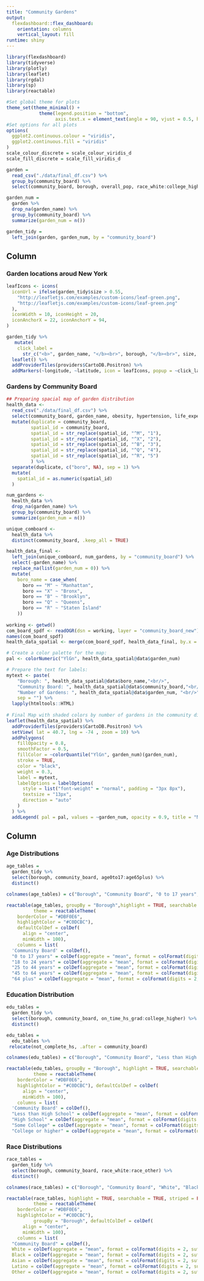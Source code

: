 ```yaml
---
title: "Community Gardens"
output: 
  flexdashboard::flex_dashboard:
    orientation: columns
    vertical_layout: fill
runtime: shiny
---
```


```r
library(flexdashboard)
library(tidyverse)
library(plotly)
library(leaflet)
library(rgdal)
library(sp)
library(reactable)

#Set global theme for plots
theme_set(theme_minimal() + 
            theme(legend.position = "bottom", 
                  axis.text.x = element_text(angle = 90, vjust = 0.5, hjust = 1)))
#Set options for all plots
options(
  ggplot2.continuous.colour = "viridis",
  ggplot2.continuous.fill = "viridis"
)
scale_colour_discrete = scale_colour_viridis_d
scale_fill_discrete = scale_fill_viridis_d

```

```r
garden =
  read_csv("./data/final_df.csv") %>%
  group_by(community_board) %>%
  select(community_board, borough, overall_pop, race_white:college_higher, garden_name:longitude)

garden_num = 
  garden %>% 
  drop_na(garden_name) %>% 
  group_by(community_board) %>% 
  summarize(garden_num = n())

garden_tidy = 
  left_join(garden, garden_num, by = "community_board")

```


Column {.tabset .tabset-fade data-width=500}
-----------------------------------------------------------------------

### Garden locations aroud New York

```r
leafIcons <- icons(
  iconUrl = ifelse(garden_tidy$size > 0.55,
    "http://leafletjs.com/examples/custom-icons/leaf-green.png",
    "http://leafletjs.com/examples/custom-icons/leaf-green.png"
  ),
  iconWidth = 10, iconHeight = 20,
  iconAnchorX = 22, iconAnchorY = 94,
)

garden_tidy %>%
   mutate(
    click_label =
      str_c("<b>", garden_name, "</b><br>", borough, "</b><br>", size, " acres")) %>% 
  leaflet() %>%
  addProviderTiles(providers$CartoDB.Positron) %>% 
  addMarkers(~longitude, ~latitude, icon = leafIcons, popup = ~click_label)
```


### Gardens by Community Board

```r
## Preparing spacial map of garden distribution
health_data <-
  read_csv("./data/final_df.csv") %>% 
  select(community_board, garden_name, obesity, hypertension, life_expectancy, self_rep_health) %>% 
  mutate(duplicate = community_board, 
         spatial_id = community_board, 
         spatial_id = str_replace(spatial_id, "^M", "1"),
         spatial_id = str_replace(spatial_id, "^X", "2"),
         spatial_id = str_replace(spatial_id, "^B", "3"),
         spatial_id = str_replace(spatial_id, "^Q", "4"),
         spatial_id = str_replace(spatial_id, "^R", "5")
         ) %>% 
  separate(duplicate, c("boro", NA), sep = 1) %>% 
  mutate(
    spatial_id = as.numeric(spatial_id)
  )

num_gardens <-
  health_data %>% 
  drop_na(garden_name) %>% 
  group_by(community_board) %>% 
  summarize(garden_num = n())

unique_comboard <-
  health_data %>% 
  distinct(community_board, .keep_all = TRUE)

health_data_final <-
  left_join(unique_comboard, num_gardens, by = "community_board") %>% 
  select(-garden_name) %>% 
  replace_na(list(garden_num = 0)) %>% 
  mutate(
    boro_name = case_when(
      boro == "M" ~ "Manhattan",
      boro == "X" ~ "Bronx",
      boro == "B" ~ "Brooklyn",
      boro == "Q" ~ "Queens",
      boro == "R" ~ "Staten Island"
    ))
  
working <- getwd()
com_board_spdf <- readOGR(dsn = working, layer = "community_board_new")
names(com_board_spdf)
health_data_spatial <- merge(com_board_spdf, health_data_final, by.x = "boro_cd", by.y = "spatial_id")
```

```r

# Create a color palette for the map:
pal <- colorNumeric("YlGn", health_data_spatial@data$garden_num)

# Prepare the text for labels:
mytext <- paste(
    "Borough: ", health_data_spatial@data$boro_name,"<br/>",
    "Community Board: ", health_data_spatial@data$community_board,"<br/>", 
    "Number of Gardens: ", health_data_spatial@data$garden_num, "<br/>", 
    sep = "") %>%
  lapply(htmltools::HTML)
 
# Final Map with shaded colors by number of gardens in the community district
leaflet(health_data_spatial) %>% 
  addProviderTiles(providers$CartoDB.Positron) %>%  
  setView( lat = 40.7, lng = -74 , zoom = 10) %>%
  addPolygons( 
    fillOpacity = 0.8, 
    smoothFactor = 0.5, 
    fillColor = ~colorQuantile("YlGn", garden_num)(garden_num), 
    stroke = TRUE, 
    color = "black", 
    weight = 0.3,
    label = mytext,
    labelOptions = labelOptions( 
      style = list("font-weight" = "normal", padding = "3px 8px"), 
      textsize = "13px", 
      direction = "auto"
    )
  ) %>%
  addLegend( pal = pal, values = ~garden_num, opacity = 0.9, title = "Number of Gardens", position = "topleft" )

```

Column {.tabset .tabset-fade data-width=500}
-----------------------------------------------------------------------

### Age Distributions


```r

age_tables =
  garden_tidy %>% 
  select(borough, community_board, age0to17:age65plus) %>% 
  distinct()

colnames(age_tables) = c("Borough", "Community Board", "0 to 17 years", "18 to 24 years", "25 to 44 years", "45 to 64 years", "64 plus")

reactable(age_tables, groupBy = "Borough",highlight = TRUE, searchable = TRUE, striped = FALSE, fullWidth = FALSE, showSortIcon = FALSE, 
          theme = reactableTheme(
    borderColor = "#DBF0E6",
    highlightColor = "#C0DCBC"), 
    defaultColDef = colDef(
      align = "center",
      minWidth = 100),
    columns = list(
  'Community Board' = colDef(),
  "0 to 17 years" = colDef(aggregate = "mean", format = colFormat(digits = 2, suffix = "%")),
  "18 to 24 years" = colDef(aggregate = "mean", format = colFormat(digits = 2, suffix = "%")),
  "25 to 44 years" = colDef(aggregate = "mean", format = colFormat(digits = 2, suffix = "%")),
  "45 to 64 years" = colDef(aggregate = "mean", format = colFormat(digits = 2, suffix = "%")),
  "64 plus" = colDef(aggregate = "mean", format = colFormat(digits = 2, suffix = "%"))))

```


### Education Distribution

```r

edu_tables =
  garden_tidy %>% 
  select(borough, community_board, on_time_hs_grad:college_higher) %>% 
  distinct()

edu_tables = 
  edu_tables %>% 
 relocate(not_complete_hs, .after = community_board)

colnames(edu_tables) = c("Borough", "Community Board", "Less than High School", "High School", "Some College", "College or higher")

reactable(edu_tables, groupBy = "Borough", highlight = TRUE, searchable = TRUE, striped = FALSE, fullWidth = FALSE, showSortIcon = FALSE,
          theme = reactableTheme(
    borderColor = "#DBF0E6",
    highlightColor = "#C0DCBC"), defaultColDef = colDef(
      align = "center",
      minWidth = 100),
    columns = list(
  'Community Board' = colDef(),
  "Less than High School" = colDef(aggregate = "mean", format = colFormat(digits = 2, suffix = "%")),
  "High School" = colDef(aggregate = "mean", format = colFormat(digits = 2, suffix = "%")),
  "Some College" = colDef(aggregate = "mean", format = colFormat(digits = 2, suffix = "%")),
  "College or higher" = colDef(aggregate = "mean", format = colFormat(digits = 2, suffix = "%"))))
```


### Race Distributions

```r

race_tables =
  garden_tidy %>% 
  select(borough, community_board, race_white:race_other) %>% 
  distinct()

colnames(race_tables) = c("Borough", "Community Board", "White", "Black", "Asian", "Latino", "Other")

reactable(race_tables, highlight = TRUE, searchable = TRUE, striped = FALSE, fullWidth = FALSE, showSortIcon = FALSE, 
          theme = reactableTheme(
    borderColor = "#DBF0E6",
    highlightColor = "#C0DCBC"),
          groupBy = "Borough", defaultColDef = colDef(
      align = "center",
      minWidth = 100),
    columns = list(
  "Community Board" = colDef(),
  White = colDef(aggregate = "mean", format = colFormat(digits = 2, suffix = "%")),
  Black = colDef(aggregate = "mean", format = colFormat(digits = 2, suffix = "%")),
  Asian = colDef(aggregate = "mean", format = colFormat(digits = 2, suffix = "%")),
  Latino = colDef(aggregate = "mean", format = colFormat(digits = 2, suffix = "%")),
  Other = colDef(aggregate = "mean", format = colFormat(digits = 2, suffix = "%"))))

```
